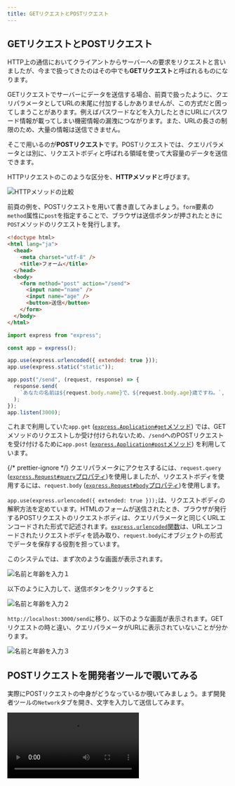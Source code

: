 ```yaml
---
title: GETリクエストとPOSTリクエスト
---
```



## GETリクエストとPOSTリクエスト

HTTP上の通信において<Term>クライアント</Term>から<Term>サーバー</Term>への要求を<Term>リクエスト</Term>と言いましたが、今まで扱ってきたのはその中でも**GETリクエスト**と呼ばれるものになります。

GETリクエストで<Term>サーバー</Term>にデータを送信する場合、前頁で扱ったように、<Term>クエリパラメータ</Term>としてURLの末尾に付加するしかありませんが、この方式だと困ってしまうことがあります。例えばパスワードなどを入力したときにURLにパスワード情報が載ってしまい機密情報の漏洩につながります。また、URLの長さの制限のため、大量の情報は送信できません。

そこで用いるのが**POSTリクエスト**です。POSTリクエストでは、<Term>クエリパラメータ</Term>とは別に、<Term>リクエストボディ</Term>と呼ばれる領域を使って大容量のデータを送信できます。

HTTPリクエストのこのような区分を、<Term>**HTTPメソッド**</Term>と呼びます。

![HTTPメソッドの比較](./method-comparison.png)

前頁の例を、POSTリクエストを用いて書き直してみましょう。`form`要素の`method`属性に`post`を指定することで、ブラウザは送信ボタンが押されたときに`POST`メソッドの<Term>リクエスト</Term>を発行します。

```html title="static/index.html"
<!doctype html>
<html lang="ja">
  <head>
    <meta charset="utf-8" />
    <title>フォーム</title>
  </head>
  <body>
    <form method="post" action="/send">
      <input name="name" />
      <input name="age" />
      <button>送信</button>
    </form>
  </body>
</html>
```

```javascript title="main.mjs"
import express from "express";

const app = express();

app.use(express.urlencoded({ extended: true }));
app.use(express.static("static"));

app.post("/send", (request, response) => {
  response.send(
    `あなたの名前は${request.body.name}で、${request.body.age}歳ですね。`,
  );
});
app.listen(3000);
```

<ViewSource url={import.meta.url} path="_samples/post-request" />

これまで利用していた`app.get` ([`express.Application#get`メソッド](https://expressjs.com/ja/api.html#app.get.method)) では、GETメソッドの<Term>リクエスト</Term>しか受け付けられないため、`/send`へのPOSTリクエストを受け付けるために`app.post` ([`express.Application#post`メソッド](https://expressjs.com/ja/api.html#app.post.method)) を利用しています。

{/* prettier-ignore */}
<Term>クエリパラメータ</Term>にアクセスするには、`request.query` (<a href="https://expressjs.com/ja/api.html#req.query">`express.Request#query`プロパティ</a>)を使用しましたが、<Term>リクエストボディ</Term>を使用するには、`request.body` (<a href="https://expressjs.com/ja/api.html#req.body">`express.Request#body`プロパティ</a>)を使用します。

`app.use(express.urlencoded({ extended: true }));`は、<Term>リクエストボディ</Term>の解釈方法を定めています。HTMLのフォームが送信されたとき、ブラウザが発行するPOSTリクエストの<Term>リクエストボディ</Term>は、<Term>クエリパラメータ</Term>と同じくURLエンコードされた形式で記述されます。[`express.urlencoded`関数](https://expressjs.com/ja/api.html#express.urlencoded)は、URLエンコードされた<Term>リクエストボディ</Term>を読み取り、`request.body`にオブジェクトの形式でデータを保存する役割を担っています。

このシステムでは、まず次のような画面が表示されます。

![名前と年齢を入力１](postRequest1.png)

以下のように入力して、送信ボタンをクリックすると

![名前と年齢を入力２](postRequest2.png)

`http://localhost:3000/send`に移り、以下のような画面が表示されます。GETリクエストの時と違い、<Term>クエリパラメータ</Term>がURLに表示されていないことが分かります。

![名前と年齢を入力３](postRequest3.png)

## POSTリクエストを開発者ツールで覗いてみる

実際にPOSTリクエストの中身がどうなっているか覗いてみましょう。まず開発者ツールの`Network`タブを開き、文字を入力して送信してみます。

<video src={postInDevelopment1} controls />

そして`Name`欄の`send`をクリックし、`Headers`を選択すると`general`欄の`Requested method`が`POST`になっています。また、`Headers`の横にある`Payload`を選択し`Form data`を見ると、`name`と`age`の情報が載っています。

<video src={postInDevelopment2} controls />

ここからさらに、`Form data`の横の`view source`や`view URL-encoded`も見てみましょう。するとURLエンコードされた<Term>リクエストボディ</Term>の中身を見ることができます。

<video src={postInDevelopment3} controls />

以上のようにして、POSTリクエストの中身を覗くことができます。

![GETリクエストとPOSTリクエスト](requestAndResponse.png)

## 演習

古き良き掲示板システムを作ってみましょう。次のようなページを作成してください。

- `GET /`: 現在の投稿されているすべての記事を表示します。`/send`へPOSTするためのフォームも同時に表示します。
- `POST /send`: リクエストボディに含まれている記事の内容を記録します。

:::tip[ヒント]

- イベントハンドラの外側に現在投稿されたデータを記録するための配列を用意しましょう。
- `GET /`では 配列の中身を一覧表示しましょう。フォームも忘れずに表示しましょう。
- `POST /send`に新しい投稿が来たら`Array#push`メソッドで配列に要素を追加しましょう。

:::

:::tip[豆知識: リダイレクト]

サーバー側からブラウザに対してページ遷移を指示するためには、ブラウザからのリクエストに対して、特殊なレスポンスを返します。
Expressを用いてこのようなレスポンスを生成するためには、[`express.Response#send`メソッド](https://expressjs.com/ja/api.html#res.send)の代わりに、[`express.Response#redirect`メソッド](https://expressjs.com/ja/api.html#res.redirect)を用います。

```javascript
app.post("/send", (request, response) => {
  // 省略
  response.redirect("/");
});
```

:::

### 解答例

解答例は以下を参照してください。

<ViewSource url={import.meta.url} path="_samples/forum" />
